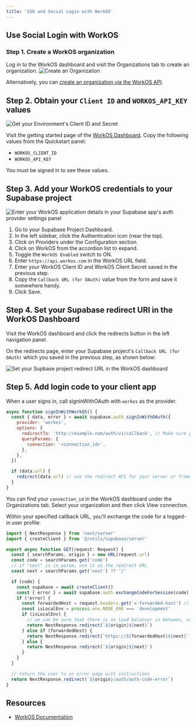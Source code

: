 ```yaml
---
title: 'SSO and Social Login with WorkOS'
---
```


## Use Social Login with WorkOS

### Step 1. Create a WorkOS organization

Log in to the WorkOS dashboard and visit the Organizations tab to create an organization.
![Create an Organization](/docs/img/guides/auth-workos/workos-create-organization.png)

Alternatively, you can [create an organization via the WorkOS API](https://workos.com/docs/reference/organization/create).

## Step 2. Obtain your `Client ID` and `WORKOS_API_KEY` values

![Get your Environment's Client ID and Secret](/docs/img/guides/auth-workos/workos-dashboard-get-client-id-and-key.png)

Visit the getting started page of the [WorkOS Dashboard](https://dashboard.workos.com/get-started). Copy the following values from the Quickstart panel:

- `WORKOS_CLIENT_ID`
- `WORKOS_API_KEY`

<Admonition type="tip">

You must be signed in to see these values.

</Admonition>

## Step 3. Add your WorkOS credentials to your Supabase project

![Enter your WorkOS application details in your Supabase app's auth provider settings panel](/docs/img/guides/auth-workos/supabase-workos-configuration.png)

1. Go to your Supabase Project Dashboard.
1. In the left sidebar, click the Authentication icon (near the top).
1. Click on Providers under the Configuration section.
1. Click on WorkOS from the accordion list to expand.
1. Toggle the `WorkOS Enabled` switch to ON.
1. Enter `https://api.workos.com` in the WorkOS URL field.
1. Enter your WorkOS Client ID and WorkOS Client Secret saved in the previous step.
1. Copy the `Callback URL (for OAuth)` value from the form and save it somewhere handy.
1. Click Save.

## Step 4. Set your Supabase redirect URI in the WorkOS Dashboard

Visit the WorkOS dashboard and click the redirects button in the left navigation panel.

On the redirects page, enter your Supabase project's `Callback URL (for OAuth)` which you saved in the previous step, as shown below:

![Set your Supbase project redirect URL in the WorkOS dashboard](/docs/img/guides/auth-workos/workos-set-supabase-redirect.png)

## Step 5. Add login code to your client app

When a user signs in, call signInWithOAuth with `workos` as the provider.

```javascript
async function signInWithWorkOS() {
  const { data, error } = await supabase.auth.signInWithOAuth({
    provider: 'workos',
    options: {
      redirectTo: 'http://example.com/auth/v1/callback', // Make sure your redirect URL is configured in the Supabase Dashboard Auth settings
      queryParams: {
        connection: '<connection_id>',
      },
    },
  })

  if (data.url) {
    redirect(data.url) // use the redirect API for your server or framework
  }
}
```

<Admonition type="tip">

You can find your `connection_id` in the WorkOS dashboard under the Organizations tab. Select your organization and then click View connection.

</Admonition>

Within your specified callback URL, you'll exchange the code for a logged-in user profile:

```javascript auth/v1/callback/route.ts
import { NextResponse } from 'next/server'
import { createClient } from '@/utils/supabase/server'

export async function GET(request: Request) {
  const { searchParams, origin } = new URL(request.url)
  const code = searchParams.get('code')
  // if "next" is in param, use it as the redirect URL
  const next = searchParams.get('next') ?? '/'

  if (code) {
    const supabase = await createClient()
    const { error } = await supabase.auth.exchangeCodeForSession(code)
    if (!error) {
      const forwardedHost = request.headers.get('x-forwarded-host') // original origin before load balancer
      const isLocalEnv = process.env.NODE_ENV === 'development'
      if (isLocalEnv) {
        // we can be sure that there is no load balancer in between, so no need to watch for X-Forwarded-Host
        return NextResponse.redirect(`${origin}${next}`)
      } else if (forwardedHost) {
        return NextResponse.redirect(`https://${forwardedHost}${next}`)
      } else {
        return NextResponse.redirect(`${origin}${next}`)
      }
    }
  }

  // return the user to an error page with instructions
  return NextResponse.redirect(`${origin}/auth/auth-code-error`)
}

```

## Resources

- [WorkOS Documentation](https://workos.com/docs/sso/guide)
